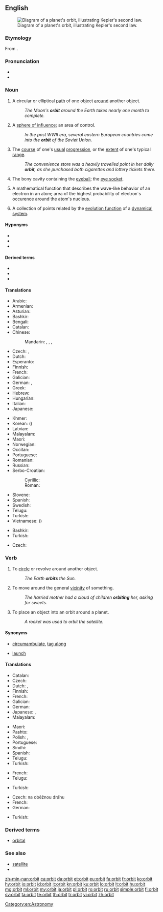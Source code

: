 ==English==
[[Image:Kepler2.gif|thumb|right|Diagram of a planet's orbit, illustrating Kepler's second law.]]

===Etymology===
From {{etyl|la|en}} {{term|orbita||course, track|lang=la}}.

===Pronunciation===
* {{audio|en-us-orbit.ogg|Audio (US)|lang=en}}
* {{rhymes|ɔː(r)bɪt|lang=en}}

===Noun===
{{en-noun}}

# A circular or elliptical [[path]] of one object [[around]] another object.
#: ''The Moon's '''orbit''' around the Earth takes nearly one month to complete.''
# A [[sphere of influence]]; an area of control.
#: ''In the post WWII era, several eastern European countries came into the '''orbit''' of the Soviet Union.''
# The [[course]] of one's [[usual]] [[progression]], or the [[extent]] of one's typical [[range]].
#: ''The convenience store was a heavily travelled point in her daily '''orbit''', as she purchased both cigarettes and lottery tickets there.''
# {{context|anatomy|lang=en}} The bony cavity containing the [[eyeball]]; the [[eye socket]].
# {{context|physics|lang=en}} A mathematical function that describes the wave-like behavior of an electron in an atom; area of the highest probability of electron´s occurence around the atom's nucleus.
# {{context|mathematics|lang=en}} A collection of points related by the [[evolution function]] of a [[dynamical system]].

====Hyponyms====
* {{l|en|bound orbit}}
* {{l|en|halo orbit}}
* {{l|en|unbound orbit}}

====Derived terms====
* {{l|en|orbital}}
* {{l|en|orbiter}}
* {{l|en|orbitational}}

====Translations====
{{trans-top|path of one object around another}}
* Arabic: {{t|ar|مَدَار|m}}
* Armenian: {{t|hy|ուղեծիր}}
* Asturian: {{t|ast|órbita|f}}
* Bashkir: {{t|ba|орбита|sc=Cyrl}}
* Bengali: {{t|bn|কক্ষপথ|sc=Beng}}
* Catalan: {{t|ca|òrbita|f}}
* Chinese:
*: Mandarin: {{t+|cmn|軌道|sc=Hani}}, {{t+|cmn|轨道|tr=guǐdào|sc=Hani}}, {{t+|cmn|軌跡|sc=Hani}}, {{t+|cmn|轨迹|tr=guǐjì|sc=Hani}}
* Czech: {{t|cs|oběžná dráha|f}}, {{t|cs|orbita|f}}
* Dutch: {{t+|nl|baan|f}}
* Esperanto: {{t|eo|orbito}}
* Finnish: {{t+|fi|kiertorata}}
* French: {{t+|fr|orbite|f}}
* Galician: {{t+|gl|órbita|f}}
* German: {{t+|de|Umlaufbahn|f}}, {{t+|de|Orbit|m}}
* Greek: {{t+|el|τροχιά|f}}
* Hebrew: {{t|he|מסלול|m|tr=maslul}}
* Hungarian: {{t|hu|űrpálya}}
* Italian: {{t+|it|orbita|f}}
* Japanese: {{t+|ja|軌道|tr=きどう, kidō}}
{{trans-mid}}
* Khmer: {{t+|km|គន្លង|tr=kon long|sc=Khmr}}
* Korean: {{t+|ko|궤도|tr=gwedo}} ({{t+|ko|軌道}})
* Latvian: {{t|lv|orbīta|f}}
* Malayalam: {{t|ml|ഭ്രമണപഥം|tr=bhramaNa patham}}
* Maori: {{t|mi|amionga}}
* Norwegian: {{t+|no|bane|m}}
* Occitan: {{t|oc|orbita|f}}
* Portuguese: {{t+|pt|órbita|f}}
* Romanian: {{t+|ro|orbită|f}}
* Russian: {{t+|ru|орби́та|f}}
* Serbo-Croatian:
*: Cyrillic: {{t|sh|кружница|f}}
*: Roman: {{t+|sh|kružnica|f}}
* Slovene: {{t|sl|krožnica|f}}
* Spanish: {{t+|es|órbita|f}}
* Swedish: {{t|sv|omloppsbana|c}}
* Telugu: {{t+|te|కక్ష్య|tr=kashya|sc=Telu}}
* Turkish: {{t+|tr|yörünge}}
* Vietnamese: {{t+|vi|quỹ đạo}} ({{t|vi|軌道}})
{{trans-bottom}}

{{trans-top|sphere of influence}}
* Bashkir: {{t|ba|даирә|sc=Cyrl}}
* Turkish: {{t+|tr|uydu}}
{{trans-mid}}
{{trans-bottom}}

{{trans-top|course of usual progression}}
{{trans-mid}}
{{trans-bottom}}

{{trans-see|eye socket}}

{{trans-top|wave-like function}}
* Czech: {{t|cs|orbital|m}}
{{trans-mid}}
{{trans-bottom}}

===Verb===
{{en-verb}}

# To [[circle]] or revolve around another object.
#: ''The Earth '''orbits''' the Sun.''
# To move around the general [[vicinity]] of something.
#: ''The harried mother had a cloud of children '''orbiting''' her, asking for sweets.''
# To place an object into an orbit around a planet.
#: ''A rocket was used to orbit the satellite.''

====Synonyms====
* {{sense|move around the general vicinity of}} [[circumambulate]], [[tag along]]
* {{sense|place an object into an orbit}} [[launch]]

====Translations====
{{trans-top|circle another object}}
* Catalan: {{t+|ca|orbitar}}
* Czech: {{t|cs|obíhat}}
* Dutch: {{t|nl|omcirkelen}}, {{t+|nl|omlopen}}
* Finnish: {{t+|fi|kiertää}}
* French: {{t+|fr|orbiter|alt=orbiter autour de}}
* Galician: {{t|gl|orbitar}}
* German: {{t|de|umkreisen}}
* Japanese: {{t+|ja|周回|alt=周回する|tr=しゅうかいする, shūkaisuru}}, {{t+|ja|公転|alt=公転する|tr=こうてんする, kōtensuru}}
* Malayalam: {{t|ml|ഭ്രമണം ചെയ്യുക|tr=bhramaNam cheyyuka}}
{{trans-mid}}
* Maori: {{t|mi|amio}}
* Pashto: {{t|ps|څرخول|tr=carkhawəl|sc=ps-Arab}}
* Polish: {{t+|pl|krążyć}}, {{t+|pl|orbitować}}
* Portuguese: {{t+|pt|orbitar}}
* Sindhi: {{t|sd|مَدارُ|tr=Madaaru|m}}
* Spanish: {{t|es|orbitar}}
* Telugu: {{t+|te|కక్ష్య|tr=kanya|sc=Telu}}
* Turkish: {{l|tr|yörüngede}} {{t+|tr|dönmek}}
{{trans-bottom}}

{{trans-top|move around the general vicinity of}}
* French: {{t+|fr|orbiter|alt=orbiter autour de}}
* Telugu: {{t+|te|ప్రదక్షిణం|tr=pradakshinam|sc=Telu}}
{{trans-mid}}
* Turkish: {{l|tr|etki}} {{l|tr|alanına}} {{t+|tr|girmek}}
{{trans-bottom}}

{{trans-top|place an object into an orbit}}
* Czech: {{t+|cs|vyslat}} na oběžnou dráhu
* French: {{t|fr|mettre en orbite}}
* German: {{l|de|in}} {{l|de|Umlaufbahn}} {{t+|de|bringen}}
{{trans-mid}}
* Turkish: {{l|tr|yörüngeye}} {{t+|tr|sokmak}}
{{trans-bottom}}

===Derived terms===
* [[orbital]]

===See also===
* [[satellite]]
* {{pedialite}}

[[Category:en:Astronomy]]

[[zh-min-nan:orbit]]
[[ca:orbit]]
[[da:orbit]]
[[et:orbit]]
[[eu:orbit]]
[[fa:orbit]]
[[fr:orbit]]
[[ko:orbit]]
[[hy:orbit]]
[[io:orbit]]
[[id:orbit]]
[[it:orbit]]
[[kn:orbit]]
[[ku:orbit]]
[[lo:orbit]]
[[lt:orbit]]
[[hu:orbit]]
[[mg:orbit]]
[[ml:orbit]]
[[my:orbit]]
[[ja:orbit]]
[[pl:orbit]]
[[ro:orbit]]
[[ru:orbit]]
[[simple:orbit]]
[[fi:orbit]]
[[sv:orbit]]
[[ta:orbit]]
[[te:orbit]]
[[th:orbit]]
[[tr:orbit]]
[[vi:orbit]]
[[zh:orbit]]